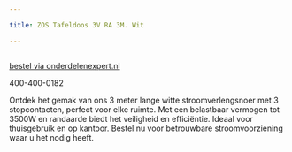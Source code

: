 ```yaml
---

title: ZOS Tafeldoos 3V RA 3M. Wit

---
```



<Image src={imageProduct} width={imageProduct.width} alt="" />

[bestel via onderdelenexpert.nl](https://www.onderdelenexpert.nl/zos-tafeldoos-3v-ra-3x1-5-wit-3-meter-41140)

400-400-0182

Ontdek het gemak van ons 3 meter lange witte stroomverlengsnoer met 3 stopcontacten, perfect voor elke ruimte. Met een belastbaar vermogen tot 3500W en randaarde biedt het veiligheid en efficiëntie. Ideaal voor thuisgebruik en op kantoor. Bestel nu voor betrouwbare stroomvoorziening waar u het nodig heeft.







